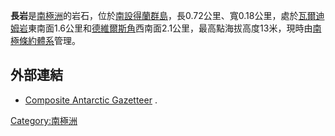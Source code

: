 {{Unreferenced|time=2019-02-28T07:46:29+00:00}}
{{coord|62|41|18.8|S|61|11|52.6|W|display=title}}

'''長岩'''是[[南極洲|南極洲]]的岩石，位於[[南設得蘭群島|南設得蘭群島]]，長0.72公里、寬0.18公里，處於[[瓦爾迪姆岩|瓦爾迪姆岩]]東南面1.6公里和[[德維爾斯角|德維爾斯角]]西南面2.1公里，最高點海拔高度13米，現時由[[南極條約體系|南極條約體系]]管理。

==外部連結==
*[http://data.aad.gov.au/aadc/gaz/scar/ Composite Antarctic Gazetteer] {{WebCite|url=https://www.webcitation.org/5ug2CfC7m?url=http://data.aad.gov.au/aadc/gaz/scar/ |date=20101202140255 |dateformat=iso }}.

{{南设得兰群岛}}

{{Antarctica-geo-stub}}

[[Category:南極洲|Category:南極洲]]